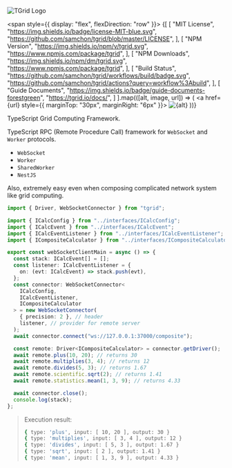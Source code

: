 ![TGrid Logo](/logo.png)

<span style={{ display: "flex", flexDirection: "row" }}>
{[
  [
    "MIT License",
    "https://img.shields.io/badge/license-MIT-blue.svg",
    "https://github.com/samchon/tgrid/blob/master/LICENSE",
  ],
  [
    "NPM Version",
    "https://img.shields.io/npm/v/tgrid.svg",
    "https://www.npmjs.com/package/tgrid",
  ],
  [
    "NPM Downloads",
    "https://img.shields.io/npm/dm/tgrid.svg",
    "https://www.npmjs.com/package/tgrid",
  ],
  [
    "Build Status",
    "https://github.com/samchon/tgrid/workflows/build/badge.svg",
    "https://github.com/samchon/tgrid/actions?query=workflow%3Abuild",
  ],
  [
    "Guide Documents",
    "https://img.shields.io/badge/guide-documents-forestgreen",
    "https://tgrid.io/docs/",
  ]
].map(([alt, image, url]) => (
  <a href={url} style={{ marginTop: "30px", marginRight: "6px" }}>
    <img src={image} alt={alt} />
  </a>
))}
</span>

TypeScript Grid Computing Framework.

TypeScript RPC (Remote Procedure Call) framework for `WebSocket` and `Worker` protocols.

  - `WebSocket`
  - `Worker`
  - `SharedWorker`
  - `NestJS`

Also, extremely easy even when composing complicated network system like grid computing.

```typescript filename="examples/websocket/client.ts" showLineNumbers
import { Driver, WebSocketConnector } from "tgrid";

import { ICalcConfig } from "../interfaces/ICalcConfig";
import { ICalcEvent } from "../interfaces/ICalcEvent";
import { ICalcEventListener } from "../interfaces/ICalcEventListener";
import { ICompositeCalculator } from "../interfaces/ICompositeCalculator";

export const webSocketClientMain = async () => {
  const stack: ICalcEvent[] = [];
  const listener: ICalcEventListener = {
    on: (evt: ICalcEvent) => stack.push(evt),
  };
  const connector: WebSocketConnector<
    ICalcConfig,
    ICalcEventListener,
    ICompositeCalculator
  > = new WebSocketConnector(
    { precision: 2 }, // header
    listener, // provider for remote server
  );
  await connector.connect("ws://127.0.0.1:37000/composite");

  const remote: Driver<ICompositeCalculator> = connector.getDriver();
  await remote.plus(10, 20); // returns 30
  await remote.multiplies(3, 4); // returns 12
  await remote.divides(5, 3); // returns 1.67
  await remote.scientific.sqrt(2); // returns 1.41
  await remote.statistics.mean(1, 3, 9); // returns 4.33

  await connector.close();
  console.log(stack);
};
```

> Execution result:
>
> ```bash
> { type: 'plus', input: [ 10, 20 ], output: 30 }
> { type: 'multiplies', input: [ 3, 4 ], output: 12 }
> { type: 'divides', input: [ 5, 3 ], output: 1.67 }
> { type: 'sqrt', input: [ 2 ], output: 1.41 }
> { type: 'mean', input: [ 1, 3, 9 ], output: 4.33 }
> ```
